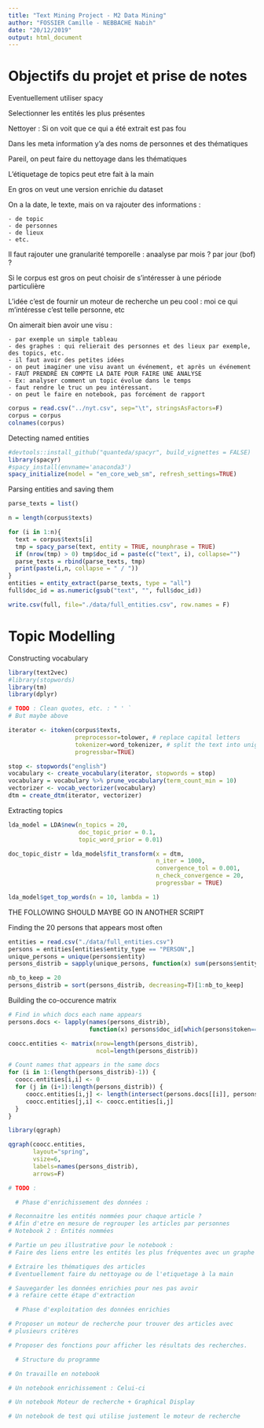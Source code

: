 ---
title: "Text Mining Project - M2 Data Mining"
author: "FOSSIER Camille - NEBBACHE Nabih"
date: "20/12/2019"
output: html_document
---

# Objectifs du projet et prise de notes

Eventuellement utiliser spacy

Selectionner les entités les plus présentes

Nettoyer : Si on voit que ce qui a été extrait est pas fou

Dans les meta information y'a des noms de personnes et des thématiques

Pareil, on peut faire du nettoyage dans les thématiques

L'étiquetage de topics peut etre fait à la main

En gros on veut une version enrichie du dataset

On a la date, le texte, mais on va rajouter des informations :

	- de topic
	- de personnes
	- de lieux
	- etc.

Il faut rajouter une granularité temporelle : anaalyse par mois ? par jour (bof) ?

Si le corpus est gros on peut choisir de s'intéresser à une période particulière

L'idée c'est de fournir un moteur de recherche un peu cool : moi ce qui m'intéresse c'est telle personne, etc

On aimerait bien avoir une visu :

	- par exemple un simple tableau
	- des graphes : qui relierait des personnes et des lieux par exemple, des topics, etc.
	- il faut avoir des petites idées
	- on peut imaginer une visu avant un événement, et après un événement
	- FAUT PRENDRE EN COMPTE LA DATE POUR FAIRE UNE ANALYSE
	- Ex: analyser comment un topic évolue dans le temps
	- faut rendre le truc un peu intéressant.
	- on peut le faire en notebook, pas forcément de rapport

```{r, eval=FALSE}
corpus = read.csv("../nyt.csv", sep="\t", stringsAsFactors=F)
corpus = corpus
colnames(corpus)
```

Detecting named entities

```{r, eval=FALSE}
#devtools::install_github("quanteda/spacyr", build_vignettes = FALSE)
library(spacyr)
#spacy_install(envname='anaconda3')
spacy_initialize(model = "en_core_web_sm", refresh_settings=TRUE)
```

Parsing entities and saving them

```{r, eval=FALSE}
parse_texts = list()

n = length(corpus$texts)

for (i in 1:n){
  text = corpus$texts[i]
  tmp = spacy_parse(text, entity = TRUE, nounphrase = TRUE)
  if (nrow(tmp) > 0) tmp$doc_id = paste(c("text", i), collapse="")
  parse_texts = rbind(parse_texts, tmp)
  print(paste(i,n, collapse = " / "))
}
entities = entity_extract(parse_texts, type = "all")
full$doc_id = as.numeric(gsub("text", "", full$doc_id))

write.csv(full, file="./data/full_entities.csv", row.names = F)
```

# Topic Modelling

Constructing vocabulary

```{r, eval=FALSE}
library(text2vec)
#library(stopwords)
library(tm)
library(dplyr)

# TODO : Clean quotes, etc. : " ' `
# But maybe above

iterator <- itoken(corpus$texts,
                   preprocessor=tolower, # replace capital letters
                   tokenizer=word_tokenizer, # split the text into unigrams
                   progressbar=TRUE)

stop <- stopwords("english")
vocabulary <- create_vocabulary(iterator, stopwords = stop)
vocabulary = vocabulary %>% prune_vocabulary(term_count_min = 10)
vectorizer <- vocab_vectorizer(vocabulary)
dtm = create_dtm(iterator, vectorizer)

```

Extracting topics

```{r, eval=FALSE}
lda_model = LDA$new(n_topics = 20,
                    doc_topic_prior = 0.1,
                    topic_word_prior = 0.01)

doc_topic_distr = lda_model$fit_transform(x = dtm,
                                          n_iter = 1000,
                                          convergence_tol = 0.001,
                                          n_check_convergence = 20,
                                          progressbar = TRUE)

lda_model$get_top_words(n = 10, lambda = 1)

```

THE FOLLOWING SHOULD MAYBE GO IN ANOTHER SCRIPT

Finding the 20 persons that appears most often

```{r, eval=FALSE}
entities = read.csv("./data/full_entities.csv")
persons = entities[entities$entity_type == "PERSON",]
unique_persons = unique(persons$entity)
persons_distrib = sapply(unique_persons, function(x) sum(persons$entity == x))

nb_to_keep = 20
persons_distrib = sort(persons_distrib, decreasing=T)[1:nb_to_keep]
```

Building the co-occurence matrix

```{r, eval=FALSE}
# Find in which docs each name appears
persons.docs <- lapply(names(persons_distrib),
                       function(x) persons$doc_id[which(persons$token==x)])

coocc.entities <- matrix(nrow=length(persons_distrib),
                         ncol=length(persons_distrib))

# Count names that appears in the same docs
for (i in 1:(length(persons_distrib)-1)) {
  coocc.entities[i,i] <- 0
  for (j in (i+1):length(persons_distrib)) {
     coocc.entities[i,j] <- length(intersect(persons.docs[[i]], persons.docs[[j]]))
     coocc.entities[j,i] <- coocc.entities[i,j]
  }
}

library(qgraph)

qgraph(coocc.entities,
       layout="spring",
       vsize=6,
       labels=names(persons_distrib),
       arrows=F)

```

```{r, eval=FALSE}
# TODO :

  # Phase d'enrichissement des données :

# Reconnaitre les entités nommées pour chaque article ?
# Afin d'etre en mesure de regrouper les articles par personnes
# Notebook 2 : Entités nommées

# Partie un peu illustrative pour le notebook :
# Faire des liens entre les entités les plus fréquentes avec un graphe (qgraph)

# Extraire les thématiques des articles
# Eventuellement faire du nettoyage ou de l'etiquetage à la main

# Sauvegarder les données enrichies pour nes pas avoir
# à refaire cette étape d'extraction

  # Phase d'exploitation des données enrichies

# Proposer un moteur de recherche pour trouver des articles avec
# plusieurs critères

# Proposer des fonctions pour afficher les résultats des recherches.

  # Structure du programme

# On travaille en notebook

# Un notebook enrichissement : Celui-ci

# Un notebook Moteur de recherche + Graphical Display

# Un notebook de test qui utilise justement le moteur de recherche

```

